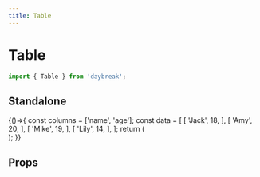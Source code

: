 ```yaml
---
title: Table
---
```



# Table

```javascript
import { Table } from 'daybreak';
```

## Standalone

<Playground>
  {()=>{
    const columns = ['name', 'age'];
    const data = [
      [
        'Jack',
        18,
      ],
      [
        'Amy',
        20,
      ],
      [
        'Mike',
        19,
      ],
      [
        'Lily',
        14,
      ],
    ];
    return (
      <div>
        <Table columns={columns} data={data} />
      </div>
    );
  }}
</Playground>

## Props

<Props of={Table} />
